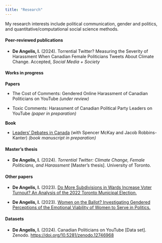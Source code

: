 ```yaml
---
title: "Research"
---
```


My research interests include political communication, gender and politics, and quantitative/computational social science methods.

#### Peer-reviewed publications 

-  **De Angelis, I.** (2024). Torrential Twitter? Measuring the Severity of Harassment When Canadian Female Politicians Tweets About Climate Change. Accepted, *Social Media + Society*

#### Works in progress

**Papers**

-   The Cost of Comments: Gendered Online Harassment of Canadian Politicians on YouTube *(under review)*

-  Toxic Comments: Harassment of Canadian Political Party Leaders on YouTube *(paper in preparation)*

**Book**
<div style="text-align: left"> -   [Leaders' Debates in Canada](https://github.com/InessaDeAngelis/Leaders_Debates) (with Spencer McKay and Jacob Robbins-Kanter) *(book manuscript in preparation)*


#### Master's thesis

<div style="text-align: left"> -  **De Angelis, I.** (2024). *Torrential Twitter: Climate Change, Female Politicians, and Harassment* [Master’s thesis]. University of Toronto.

#### Other papers

-  **De Angelis, I.** (2023). [Do More Subdivisions in Wards Increase Voter Turnout? An Analysis of the 2022 Toronto Municipal Election.](/pdfs/toronto_elections_paper.pdf)

-  **De Angelis, I.** (2023). [Women on the Ballot? Investigating Gendered Perceptions of the Emotional Viability of Women to Serve in Politics.](/pdfs/women_in_politics_paper_pub.pdf)

#### Datasets
<div style="text-align: left"> -   **De Angelis, I.** (2024). Canadian Politicians on YouTube \[Data set\].  Zenodo. [https://doi.org/10.5281/zenodo.12746968](https://doi.org/10.5281/zenodo.12746968)</div>
